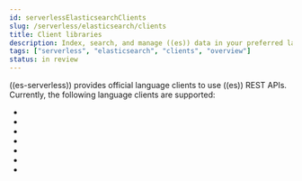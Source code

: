 ```yaml
---
id: serverlessElasticsearchClients
slug: /serverless/elasticsearch/clients
title: Client libraries
description: Index, search, and manage ((es)) data in your preferred language.
tags: ["serverless", "elasticsearch", "clients", "overview"]
status: in review
---
```


<DocBadge template="technical preview" />
((es-serverless)) provides official language clients to use ((es)) REST APIs.
Currently, the following language clients are supported:

- <DocLink id="serverlessElasticsearchGoGettingStarted" text="Go" />
- <DocLink id="serverlessElasticsearchJavaGettingStarted" text="Java" />
- <DocLink id="serverlessElasticsearchDotNetGettingStarted" text=".NET" />
- <DocLink id="serverlessElasticsearchNodejsGettingStarted" text="Node.JS" />
- <DocLink id="serverlessElasticsearchPhpGettingStarted" text="PHP" />
- <DocLink id="serverlessElasticsearchPythonGettingStarted" text="Python" />
- <DocLink id="serverlessElasticsearchRubyGettingStarted" text="Ruby" />
